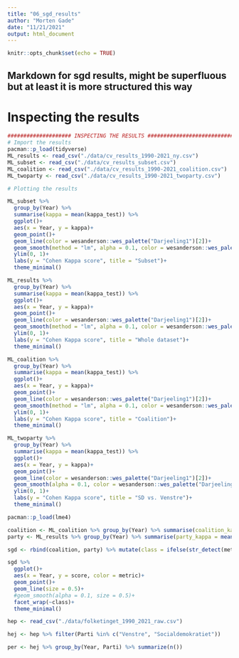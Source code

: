 ```yaml
---
title: "06_sgd_results"
author: "Morten Gade"
date: "11/21/2021"
output: html_document
---
```


```r
knitr::opts_chunk$set(echo = TRUE)
```

## Markdown for sgd results, might be superfluous but at least it is more structured this way

# Inspecting the results
```r
#################### INSPECTING THE RESULTS ###########################
# Import the results
pacman::p_load(tidyverse)
ML_results <- read_csv("./data/cv_results_1990-2021_ny.csv")
ML_subset <- read_csv("./data/cv_results_subset.csv")
ML_coalition <- read_csv("./data/cv_results_1990-2021_coalition.csv")
ML_twoparty <- read_csv("./data/cv_results_1990-2021_twoparty.csv")

```

```r
# Plotting the results

ML_subset %>% 
  group_by(Year) %>% 
  summarise(kappa = mean(kappa_test)) %>% 
  ggplot()+
  aes(x = Year, y = kappa)+
  geom_point()+
  geom_line(color = wesanderson::wes_palette("Darjeeling1")[2])+
  geom_smooth(method = "lm", alpha = 0.1, color = wesanderson::wes_palette("Darjeeling1")[1], size = 0.5)+
  ylim(0, 1)+
  labs(y = "Cohen Kappa score", title = "Subset")+
  theme_minimal()

ML_results %>% 
  group_by(Year) %>% 
  summarise(kappa = mean(kappa_test)) %>% 
  ggplot()+
  aes(x = Year, y = kappa)+
  geom_point()+
  geom_line(color = wesanderson::wes_palette("Darjeeling1")[2])+
  geom_smooth(method = "lm", alpha = 0.1, color = wesanderson::wes_palette("Darjeeling1")[1], size = 0.5)+
  ylim(0, 1)+
  labs(y = "Cohen Kappa score", title = "Whole dataset")+
  theme_minimal()

ML_coalition %>% 
  group_by(Year) %>% 
  summarise(kappa = mean(kappa_test)) %>% 
  ggplot()+
  aes(x = Year, y = kappa)+
  geom_point()+
  geom_line(color = wesanderson::wes_palette("Darjeeling1")[2])+
  geom_smooth(method = "lm", alpha = 0.1, color = wesanderson::wes_palette("Darjeeling1")[1], size = 0.5)+
  ylim(0, 1)+
  labs(y = "Cohen Kappa score", title = "Coalition")+
  theme_minimal()

ML_twoparty %>% 
  group_by(Year) %>% 
  summarise(kappa = mean(kappa_test)) %>% 
  ggplot()+
  aes(x = Year, y = kappa)+
  geom_point()+
  geom_line(color = wesanderson::wes_palette("Darjeeling1")[2])+
  geom_smooth(alpha = 0.1, color = wesanderson::wes_palette("Darjeeling1")[1], size = 0.5)+
  ylim(0, 1)+
  labs(y = "Cohen Kappa score", title = "SD vs. Venstre")+
  theme_minimal()

```
```r

pacman::p_load(lme4)

coalition <- ML_coalition %>% group_by(Year) %>% summarise(coalition_kappa = mean(kappa_test), coalition_acc = mean(accuracy_score)) %>% pivot_longer(cols = c("coalition_kappa", "coalition_acc"), names_to = "metric", values_to = "score")
party <- ML_results %>% group_by(Year) %>% summarise(party_kappa = mean(kappa_test), party_acc = mean(accuracy_score)) %>% pivot_longer(cols = c("party_kappa", "party_acc"), names_to = "metric", values_to = "score")

sgd <- rbind(coalition, party) %>% mutate(class = ifelse(str_detect(metric, "coalition"), "coalition", "party"))

sgd %>% 
  ggplot()+
  aes(x = Year, y = score, color = metric)+
  geom_point()+
  geom_line(size = 0.5)+
  #geom_smooth(alpha = 0.1, size = 0.5)+
  facet_wrap(~class)+
  theme_minimal()

```

```r

hep <- read_csv("./data/folketinget_1990_2021_raw.csv")

hej <- hep %>% filter(Parti %in% c("Venstre", "Socialdemokratiet"))

per <- hej %>% group_by(Year, Parti) %>% summarize(n())

```

